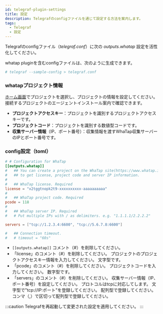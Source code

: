 ```yaml
---
id: telegraf-plugin-settings
title: 設定
description: Telegrafのconfigファイルを通じて設定する方法を案内します。
tags:
  - Telegraf
  - 設定
---
```


Telegrafのconfigファイル（_telegraf.conf_）に次の _outputs.whatap_ 設定を活性化してください。

whatap pluginを含むconfigファイルは、次のように生成できます。

```bash title=SH
# telegraf --sample-config > telegraf.conf
```

### whatapプロジェクト情報

[ホーム画面](https://service.whatap.io/)でプロジェクトを選択し、プロジェクトの情報を設定してください。 接続するプロジェクトのエージェントインストール案内で確認できます。

-   **プロジェクトアクセスキー**：プロジェクトを識別するプロジェクトアクセスキーです。
-   **プロジェクトコード**：プロジェクトを識別する数値型コードです。
-   **収集サーバー情報**（IP、ポート番号）：収集情報を渡すWhaTap収集サーバーのIPとポート番号です。

### config設定（toml）

```toml title='/etc/telegraf/telegraf.conf'
# # Configuration for WhaTap
[[outputs.whatap]]
#   ## You can create a project on the WhaTap site(https://www.whatap.io)
#   ## to get license, project code and server IP information.
#
#   ## WhaTap license. Required
license = "x2tggtnopk2t9-xxxxxxxxxx-aaaaaaaaaa"
#
#   ## WhaTap project code. Required
pcode = 118
#
#   ## WhaTap server IP. Required
#   # Put multiple IPs with / as delimiters. e.g. "1.1.1.1/2.2.2.2"

servers = ["tcp://1.2.3.4:6600", "tcp://5.6.7.8:6600"]

#   ## Connection timeout.
#   # timeout = "60s"
```

-   `[[outputs.whatap]]` コメント（#）を削除してください。
-   「license」のコメント（#）を削除してください。 プロジェクトのプロジェクトアクセスキー情報を入力してください。 文字型です。
-   「pcode」のコメント（#）を削除してください。 プロジェクトコードを入力してください。 数字型です。
-   「servers」のコメント（#）を削除してください。 収集サーバー情報（IP、ポート番号）を設定してください。 プロトコルはtcpに対応してします。 文字型で"tcp://IP:ポート"を登録してください。 配列型で登録してください。 コンマ（,）で区切って配列型で登録してください。

:::caution
Telegrafを再起動して変更された設定を適用してください。
:::
